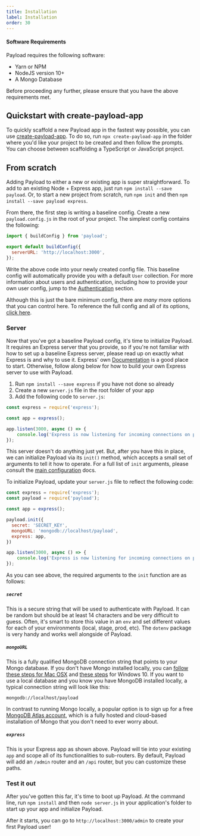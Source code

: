 ```yaml
---
title: Installation
label: Installation
order: 30
---
```


#### Software Requirements

Payload requires the following software:

- Yarn or NPM
- NodeJS version 10+
- A Mongo Database

<Banner type="warning">
	Before proceeding any further, please ensure that you have the above requirements met.
</Banner>

## Quickstart with create-payload-app

To quickly scaffold a new Payload app in the fastest way possible, you can use [create-payload-app](https://npmjs.com/package/create-payload-app). To do so, run `npx create-payload-app` in the folder where you'd like your project to be created and then follow the prompts. You can choose between scaffolding a TypeScript or JavaScript project.

## From scratch

Adding Payload to either a new or existing app is super straightforward. To add to an existing Node + Express app, just run `npm install --save payload`. Or, to start a new project from scratch, run `npm init` and then `npm install --save payload express`.

From there, the first step is writing a baseline config. Create a new `payload.config.js` in the root of your project. The simplest config contains the following:

```js
import { buildConfig } from 'payload';

export default buildConfig({
  serverURL: 'http://localhost:3000',
});
```

Write the above code into your newly created config file. This baseline config will automatically provide you with a default `User` collection. For more information about users and authentication, including how to provide your own user config, jump to the [Authentication](/docs/authentication/config) section.

Although this is just the bare minimum config, there are *many* more options that you can control here. To reference the full config and all of its options, [click here](/docs/configuration/overview).

### Server

Now that you've got a baseline Payload config, it's time to initialize Payload. It requires an Express server that you provide, so if you're not familiar with how to set up a baseline Express server, please read up on exactly what Express is and why to use it. Express' own [Documentation](https://expressjs.com/en/starter/hello-world.html) is a good place to start. Otherwise, follow along below for how to build your own Express server to use with Payload.

1. Run `npm install --save express` if you have not done so already
1. Create a new `server.js` file in the root folder of your app
1. Add the following code to `server.js`:

```js
const express = require('express');

const app = express();

app.listen(3000, async () => {
	console.log('Express is now listening for incoming connections on port 3000.')
});
```

This server doesn't do anything just yet. But, after you have this in place, we can initialize Payload via its `init()` method, which accepts a small set of arguments to tell it how to operate. For a full list of `init` arguments, please consult the [main configuration](/docs/configuration/overview#init) docs.

To initialize Payload, update your `server.js` file to reflect the following code:

```js
const express = require('express');
const payload = require('payload');

const app = express();

payload.init({
  secret: 'SECRET_KEY',
  mongoURL: 'mongodb://localhost/payload',
  express: app,
})

app.listen(3000, async () => {
	console.log('Express is now listening for incoming connections on port 3000.')
});

```

As you can see above, the required arguments to the `init` function are as follows:

##### `secret`

This is a secure string that will be used to authenticate with Payload. It can be random but should be at least 14 characters and be very difficult to guess. Often, it's smart to store this value in an `env` and set different values for each of your environments (local, stage, prod, etc). The `dotenv` package is very handy and works well alongside of Payload.

##### `mongoURL`

This is a fully qualified MongoDB connection string that points to your Mongo database. If you don't have Mongo installed locally, you can [follow these steps for Mac OSX](https://docs.mongodb.com/manual/tutorial/install-mongodb-on-os-x/) and [these steps](https://docs.mongodb.com/manual/tutorial/install-mongodb-on-windows/) for Windows 10. If you want to use a local database and you know you have MongoDB installed locally, a typical connection string will look like this:

`mongodb://localhost/payload`

In contrast to running Mongo locally, a popular option is to sign up for a free [MongoDB Atlas account](https://www.mongodb.com/cloud/atlas), which is a fully hosted and cloud-based installation of Mongo that you don't need to ever worry about.

##### `express`

This is your Express app as shown above. Payload will tie into your existing `app` and scope all of its functionalities to sub-routers. By default, Payload will add an `/admin` router and an `/api` router, but you can customize these paths.

### Test it out

After you've gotten this far, it's time to boot up Payload. At the command line, run `npm install` and then `node server.js` in your application's folder to start up your app and initialize Payload.

After it starts, you can go to `http://localhost:3000/admin` to create your first Payload user!

